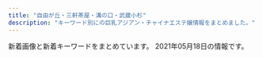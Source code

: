 ```yaml
---
title: "自由が丘・三軒茶屋・溝の口・武蔵小杉"
description: "キーワード別にの巨乳アジアン・チャイナエステ嬢情報をまとめました。"
---
```


新着画像と新着キーワードをまとめています。
2021年05月18日の情報です。

<DmmAffiliateIns />
<KeywordTable
  shops={
    [
    {
        "url": "http://in-esthe.com/you/",
        "keywords": {},
        "img_links": [
            "http://in-esthe.com/you/images/p-9.jpg",
            "http://in-esthe.com/you/images/p-0.jpg",
            "http://in-esthe.com/you/images/p-8.jpg",
            "http://in-esthe.com/you/images/p-11.jpg",
            "http://in-esthe.com/you/images/p-7.jpg",
            "http://in-esthe.com/you/images/r-1.jpg",
            "http://in-esthe.com/you/images/p-10.jpg",
            "http://cdn.dino-es.com/images/logo/468x60DinoEs.png",
            "http://in-esthe.com/you/images/p-5.jpg",
            "http://in-esthe.com/you/images/p-3.jpg",
            "http://in-esthe.com/you/images/p-4.jpg",
            "http://in-esthe.com/you/images/fla.jpg",
            "http://in-esthe.com/you/images/botton.jpg",
            "http://in-esthe.com/you/images/r-2.jpg",
            "http://in-esthe.com/you/images/mo.png"
        ],
        "station": "\u5b66\u82b8\u5927\u5b66\u99c5\u6771\u53e3",
        "name": "\u60a0"
    },
    {
        "name": "\u5fc3\u697d",
        "station": "\u5b66\u82b8\u5927\u5b66\u99c5\u6771\u53e3",
        "img_links": [
            "http://ms-shinraku.com/staff/mari/01.jpg",
            "http://ms-shinraku.com/staff/kanako/01.jpg",
            "http://ms-shinraku.com/staff/yuki/01.jpg",
            "http://ms-shinraku.com/staff/momoka/01.jpg",
            "http://ms-shinraku.com/staff/ayumi/01.jpg",
            "http://ms-shinraku.com/pic/topimg2.jpg",
            "http://ms-shinraku.com/img/ttl_staff.png",
            "http://ms-shinraku.com/pic/topimg1.jpg",
            "http://ms-shinraku.com/img/foot.png",
            "http://ms-shinraku.com/staff/ran/01.jpg",
            "http://ms-shinraku.com/i/files/homeimg.jpg",
            "http://ms-shinraku.com/pic/head.jpg"
        ],
        "url": "http://ms-shinraku.com/",
        "keywords": {
            "C": 2
        }
    },
    {
        "img_links": [
            "http://annex-jp.info/images/mari.jpg",
            "http://annex-jp.info/images/riri.jpg",
            "http://www.annex-jp.info/i/img/sayuri.jpg",
            "http://annex-jp.info/images/nana.jpg",
            "http://www.annex-jp.info/i/img/mayumi.jpg",
            "http://annex-jp.info/images/sayuri.jpg",
            "http://annex-jp.info/images/kp-info.jpg",
            "http://www.annex-jp.info/i/img/yoho.jpg",
            "http://www.annex-jp.info/i/img/nana.jpg",
            "http://annex-jp.info/images/yoho.jpg",
            "http://www.annex-jp.info/i/img/riri.jpg",
            "http://annex-jp.info/images/info.png",
            "http://www.annex-jp.info/i/img/mari.jpg",
            "http://annex-jp.info/images/mayumi.jpg"
        ],
        "station": "\u81ea\u7531\u304c\u4e18\u99c5\u5317\u53e3",
        "url": "http://annex-jp.info/",
        "name": "\u305f\u3093\u307d\u307d",
        "keywords": {}
    },
    {
        "station": "\u4e09\u8ed2\u8336\u5c4b\u99c5\u4e16\u7530\u8c37\u901a\u308a\u53e3",
        "img_links": [
            "http://www.brilliance.mesthe.com/images/pick.png",
            "http://www.brilliance.mesthe.com/files/005-02.jpg",
            "http://www.brilliance.mesthe.com/images/shop/shop02.jpg",
            "http://www.brilliance.mesthe.com/images/xian.png",
            "http://www.brilliance.mesthe.com/files/005-03.jpg",
            "http://www.brilliance.mesthe.com/files/002-03.jpg",
            "http://www.brilliance.mesthe.com/files/002-02.jpg",
            "http://www.brilliance.mesthe.com/files/005.jpg",
            "http://www.brilliance.mesthe.com/images/service.png",
            "http://www.brilliance.mesthe.com/images/s1.jpg",
            "http://www.brilliance.mesthe.com/images/s2.jpg",
            "http://www.brilliance.mesthe.com/images/shop/shop03.jpg",
            "http://www.brilliance.mesthe.com/files/003-03.jpg",
            "http://www.brilliance.mesthe.com/images/tel.png",
            "http://www.brilliance.mesthe.com/files/004.jpg",
            "http://www.brilliance.mesthe.com/files/003-02.jpg",
            "http://www.brilliance.mesthe.com/files/001-02.jpg",
            "http://www.brilliance.mesthe.com/images/s3.jpg",
            "http://www.brilliance.mesthe.com/images/main_top.png",
            "http://www.brilliance.mesthe.com/files/004-03.jpg",
            "http://www.brilliance.mesthe.com/files/001.jpg",
            "http://www.brilliance.mesthe.com/files/004-02.jpg",
            "http://www.brilliance.mesthe.com/images/main_bottom.png",
            "http://www.brilliance.mesthe.com/files/003.jpg",
            "http://www.brilliance.mesthe.com/files/002.jpg",
            "http://www.brilliance.mesthe.com/images/new1.png",
            "http://www.brilliance.mesthe.com/images/zi_massage.png",
            "http://www.brilliance.mesthe.com/images/zi_staff.png",
            "http://www.brilliance.mesthe.com/files/001-03.jpg",
            "http://www.brilliance.mesthe.com/images/maga.jpg",
            "http://www.brilliance.mesthe.com/images/infotiao1.jpg",
            "http://www.brilliance.mesthe.com/images/shop/shop04.jpg",
            "http://www.brilliance.mesthe.com/images/shop/shop01.jpg",
            "http://www.brilliance.mesthe.com/images/new3.png"
        ],
        "url": "http://www.brilliance.mesthe.com/",
        "name": "\u30d6\u30ea\u30ea\u30a2\u30f3\u30b9",
        "keywords": {
            "D": 3,
            "86": 2,
            "85": 2,
            "87": 1,
            "C": 2
        }
    },
    {
        "url": "http://chishituyop.xyz/",
        "keywords": {},
        "station": "\u4e8c\u5b50\u7389\u5ddd\u99c5\u897f\u53e3",
        "name": "\u8d64\u30d0\u30e9",
        "img_links": [
            "http://chishituyop.xyz/style/images/index-miru_18.jpg",
            "http://chishituyop.xyz/style/images/index-miru_06.jpg",
            "http://chishituyop.xyz/style/images/nav-sys.jpg",
            "http://chishituyop.xyz/uploads/210413/1-21041312562W23.jpg",
            "http://chishituyop.xyz/style/images/t3.png",
            "http://chishituyop.xyz/style/images/t2.png",
            "http://chishituyop.xyz/uploads/201229/1-201229152000Y5.jpg",
            "http://chishituyop.xyz/style/images/t6.jpg",
            "http://chishituyop.xyz/style/images/nav2-sta.png",
            "http://chishituyop.xyz/style/images/s-bian.png",
            "http://chishituyop.xyz/style/images/sys.jpg",
            "http://chishituyop.xyz/uploads/210413/1-21041312560R29.jpg",
            "http://chishituyop.xyz/style/images/t4.jpg",
            "http://chishituyop.xyz/uploads/210413/1-210413125542J5.jpg",
            "http://chishituyop.xyz/style/images/index-miru_03.jpg"
        ]
    },
    {
        "station": "\u4e8c\u5b50\u7389\u5ddd\u99c5\u897f\u53e3",
        "keywords": {},
        "url": "https://haruya.xyz.mn/",
        "name": "\u6625\u5c4b",
        "img_links": []
    },
    {
        "station": "\u4e09\u8ed2\u8336\u5c4b\u99c5\u5317\u53e3",
        "img_links": [
            "http://kagayaki.jpn.cm/photos/sites/35/2016/11/12.jpg",
            "http://kagayaki.jpn.cm/photos/sites/35/2016/11/1.jpg",
            "http://kagayaki.jpn.cm/images/staff_line.png",
            "http://kagayaki.jpn.cm/images/bj3.png",
            "http://kagayaki.jpn.cm/images/room3.jpg",
            "http://kagayaki.jpn.cm/photos/sites/35/2017/11/2017110107513579.jpg",
            "http://kagayaki.jpn.cm/images/staff0.jpg",
            "http://kagayaki.jpn.cm/images/room4.jpg",
            "http://kagayaki.jpn.cm/images/mobile.jpg",
            "http://kagayaki.jpn.cm/images/room6.jpg",
            "http://kagayaki.jpn.cm/images/mobile2.jpg",
            "http://kagayaki.jpn.cm/photos/sites/35/2016/11/11.jpg",
            "http://kagayaki.jpn.cm/photos/sites/35/2020/10/2020100418535814.jpg",
            "http://kagayaki.jpn.cm/images/top.jpg",
            "http://kagayaki.jpn.cm/photos/sites/35/2016/09/637893871729784570.jpg",
            "http://kagayaki.jpn.cm/photos/sites/35/2019/09/2019092518230998.jpg",
            "http://kagayaki.jpn.cm/images/room2.jpg",
            "http://kagayaki.jpn.cm/images/room1.jpg",
            "http://kagayaki.jpn.cm/images/room5.jpg",
            "http://kagayaki.jpn.cm/images/end1.jpg",
            "http://kagayaki.jpn.cm/photos/sites/35/2016/08/staff32.jpg",
            "http://kagayaki.jpn.cm/images/girl-z1.jpg",
            "http://kagayaki.jpn.cm/photos/sites/35/2016/08/staff3.jpg",
            "http://kagayaki.jpn.cm/images/girl-z2.jpg"
        ],
        "url": "http://kagayaki.jpn.cm/",
        "keywords": {
            "86": 5,
            "87": 2,
            "C": 17,
            "E": 1,
            "84": 1,
            "D": 6
        },
        "name": "\u661f\u306e\u8f1d\u304d"
    },
    {
        "station": "\u4e8c\u5b50\u7389\u5ddd\u99c5\u897f\u53e3",
        "img_links": [
            "http://koukoku.xyz/angel/images/call.png",
            "http://koukoku.xyz/angel/ncss/staff/staff04.jpg",
            "http://koukoku.xyz/angel/ncss/staff/staff05.jpg",
            "http://koukoku.xyz/angel/ncss/cam01.jpg",
            "http://koukoku.xyz/angel/ncss/staff/staff001.jpg",
            "http://koukoku.xyz/angel/ncss/staff/staff03.jpg",
            "http://koukoku.xyz/angel/ncss/staff/staff06.jpg",
            "http://koukoku.xyz/angel/ncss/staff/staff07.jpg",
            "http://koukoku.xyz/angel/ncss/m-head02.jpg",
            "http://koukoku.xyz/angel/ncss/staff/staff02.jpg",
            "http://koukoku.xyz/angel/ncss/m-top04.jpg"
        ],
        "keywords": {
            "C": 1,
            "86": 1,
            "90": 4,
            "89": 1,
            "88": 1,
            "D": 6
        },
        "name": "Honey Honey",
        "url": "http://koukoku.xyz/angel/"
    },
    {
        "station": "\u4e09\u8ed2\u8336\u5c4b\u99c5\u5357\u53e3",
        "url": "http://www.esthe.esraku.com/",
        "keywords": {
            "86": 8,
            "88": 8,
            "85": 8,
            "91": 8,
            "D": 40,
            "87": 16,
            "E": 8
        },
        "name": "\u53f0\u6e7e\u30a8\u30b9\u30c6",
        "img_links": [
            "http://www.esthe.esraku.com/images/s_message.png",
            "http://www.esthe.esraku.com/images/s_news.png",
            "http://www.esthe.esraku.com/images/s_pickup.png",
            "http://www.esthe.esraku.com/images/m3.jpg",
            "http://www.esthe.esraku.com/files/001.jpg",
            "http://www.esthe.esraku.com/images/slider-img002.jpg",
            "http://www.esthe.esraku.com/files/006.jpg",
            "http://www.esthe.esraku.com/files/004.jpg",
            "http://www.esthe.esraku.com/images/slider-img001.jpg",
            "http://www.esthe.esraku.com/files/003.jpg",
            "http://www.esthe.esraku.com/files/005.jpg",
            "http://www.esthe.esraku.com/images/s_top_therapist.png",
            "http://www.esthe.esraku.com/images/m6.jpg",
            "http://www.esthe.esraku.com/images/m4.jpg",
            "http://www.esthe.esraku.com/files/002.jpg",
            "http://www.esthe.esraku.com/images/m2.jpg",
            "http://www.esthe.esraku.com/images/m1.jpg"
        ]
    },
    {
        "img_links": [
            "http://www.es-flower.link/images/2.jpg",
            "http://www.es-flower.link/images/6.jpg",
            "http://www.es-flower.link/images/1.jpg",
            "http://www.es-flower.link/images/int2.png",
            "http://www.es-flower.link/sp/images/sys3.jpg",
            "http://www.es-flower.link/sp/images/staff_t.jpg",
            "http://www.es-flower.link/images/info.jpg",
            "http://www.es-flower.link/img/mizuki1.jpg",
            "http://www.es-flower.link/img/koyuki1.jpg",
            "http://www.es-flower.link/sp/img/arisa1.jpg",
            "http://www.es-flower.link/sp/images/pc.jpg",
            "http://www.es-flower.link/images/5.jpg",
            "http://www.es-flower.link/sp/images/sisu.jpg",
            "http://www.es-flower.link/sp/images/top.jpg",
            "http://www.es-flower.link/img/huyumi1.jpg",
            "http://www.es-flower.link/img/arisa1.jpg",
            "http://www.es-flower.link/sp/menu/interior.jpg",
            "http://www.es-flower.link/sp/menu/staff.jpg",
            "http://www.es-flower.link/sp/images/4.jpg",
            "http://www.es-flower.link/img/nene1.jpg",
            "http://www.es-flower.link/images/int1.png",
            "http://www.es-flower.link/sp/images/tel.jpg",
            "http://www.es-flower.link/sp/images/time.jpg",
            "http://www.es-flower.link/sp/images/ac1.jpg",
            "http://www.es-flower.link/images/staff_t.jpg",
            "http://www.es-flower.link/img/yuyu1.jpg",
            "http://www.es-flower.link/sp/images/int1.jpg",
            "http://www.es-flower.link/sp/img/yuyu1.jpg",
            "http://www.es-flower.link/sp/images/rec1.jpg",
            "http://www.es-flower.link/sp/images/interior_t.jpg",
            "http://www.es-flower.link/images/sys.png",
            "http://www.es-flower.link/images/interior_t.jpg",
            "http://www.es-flower.link/images/rec2.jpg",
            "http://www.es-flower.link/sp/images/newsb.png",
            "http://www.es-flower.link/img/yume1.jpg",
            "http://www.es-flower.link/sp/menu/top.jpg",
            "http://www.es-flower.link/sp/images/sys2.jpg",
            "http://www.es-flower.link/sp/images/news.jpg",
            "http://www.es-flower.link/images/7.jpg",
            "http://www.es-flower.link/sp/img/mizuki1.jpg",
            "http://www.es-flower.link/sp/images/6.jpg",
            "http://www.es-flower.link/sp/img/nene1.jpg",
            "http://www.es-flower.link/sp/images/sys1.jpg",
            "http://www.es-flower.link/sp/img/huyumi1.jpg",
            "http://www.es-flower.link/sp/images/rec2.jpg",
            "http://www.es-flower.link/sp/images/2.jpg",
            "http://www.es-flower.link/sp/images/5.jpg",
            "http://www.es-flower.link/sp/img/yume1.jpg",
            "http://www.es-flower.link/images/4.jpg",
            "http://www.es-flower.link/sp/img/koyuki1.jpg",
            "http://www.es-flower.link/sp/images/sisu_t.jpg",
            "http://www.es-flower.link/images/mobile.jpg",
            "http://www.es-flower.link/images/ta.jpg",
            "http://www.es-flower.link/sp/images/head.png",
            "http://www.es-flower.link/sp/images/3.jpg",
            "http://www.es-flower.link/sp/images/footer.jpg",
            "http://www.es-flower.link/sp/images/7.jpg",
            "http://www.es-flower.link/sp/images/int2.jpg",
            "http://www.es-flower.link/images/rec1.png",
            "http://www.es-flower.link/sp/images/rec3.jpg",
            "http://www.es-flower.link/images/sm.jpg",
            "http://www.es-flower.link/images/head.jpg",
            "http://www.es-flower.link/images/3.jpg",
            "http://www.es-flower.link/sp/images/1.jpg",
            "http://www.es-flower.link/images/news.jpg"
        ],
        "name": "\u6625\u306e\u604b",
        "url": "http://www.es-flower.link/",
        "station": "\u81ea\u7531\u304c\u4e18\u99c5\u5317\u53e3",
        "keywords": {}
    },
    {
        "name": "Oh Baby",
        "keywords": {},
        "img_links": [
            "https://ohbay.relaxjp.com/css/m-head.jpg",
            "https://ohbay.relaxjp.com/css/top02.jpg",
            "https://ohbay.relaxjp.com/css/staff/staff03.jpg",
            "https://ohbay.relaxjp.com/css/top03.jpg",
            "https://ohbay.relaxjp.com/css/osusume001.jpg",
            "https://ohbay.relaxjp.com/css/osusume02.jpg",
            "https://ohbay.relaxjp.com/css/osusume03.jpg",
            "https://ohbay.relaxjp.com/images/call.png",
            "https://ohbay.relaxjp.com/css/staff/staff02.jpg",
            "https://ohbay.relaxjp.com/css/staff/staff04.jpg",
            "https://ohbay.relaxjp.com/css/staff/staff01.jpg",
            "https://ohbay.relaxjp.com/css/foot.jpg",
            "https://ohbay.relaxjp.com/css/top0001.jpg"
        ],
        "url": "https://ohbay.relaxjp.com/",
        "station": "\u4e8c\u5b50\u7389\u5ddd\u99c5\u6771\u53e3"
    },
    {
        "url": "http://www.wqiowaz.site/",
        "station": "\u7528\u8cc0\u99c5\u6771\u53e3",
        "name": "Sweet",
        "keywords": {
            "86": 1,
            "84": 2,
            "F": 4,
            "D": 3,
            "94": 4
        },
        "img_links": [
            "http://www.wqiowaz.site/picture/call.png",
            "http://www.wqiowaz.site/uploads/201008/1-20100Q5550EL.jpg",
            "http://www.wqiowaz.site/uploads/200914/1-200914164443K1.jpg",
            "http://www.wqiowaz.site/uploads/200914/1-20091416442NT.jpg",
            "http://www.wqiowaz.site/picture/m-head01.jpg",
            "http://www.wqiowaz.site/uploads/200629/1-200629103204442.jpg",
            "http://www.wqiowaz.site/uploads/200629/1-200629103142X4.jpg",
            "http://www.wqiowaz.site/uploads/201008/1-20100Q5541T55.jpg",
            "http://www.wqiowaz.site/picture/m-top004.jpg",
            "http://www.wqiowaz.site/uploads/200629/1-200629103104120.jpg",
            "http://www.wqiowaz.site/picture/foot01.jpg",
            "http://www.wqiowaz.site/uploads/200630/1-200630094K4325.jpg",
            "http://www.wqiowaz.site/uploads/201008/1-20100Q55522V7.jpg",
            "http://www.wqiowaz.site/uploads/201008/1-20100Q55403531.jpg",
            "http://www.wqiowaz.site/uploads/200630/1-200630094H5294.jpg",
            "http://www.wqiowaz.site/picture/cam-01.jpg",
            "http://www.wqiowaz.site/picture/m-top003.jpg"
        ]
    },
    {
        "keywords": {
            "E": 2,
            "D": 4,
            "C": 4
        },
        "station": "\u5b66\u82b8\u5927\u5b66\u99c5\u897f\u53e3",
        "img_links": [
            "http://clair.work/staff/kasumi1.jpg",
            "http://clair.work/images/recruit/point_07.png",
            "http://clair.work/images/head_therapist.jpg",
            "http://clair.work/images/recruit/nagare_02.jpg",
            "http://clair.work/staff/ayaka1.jpg",
            "http://clair.work/images/recruit/point_04.png",
            "http://clair.work/images/recruit/point_05.png",
            "http://clair.work/images/icon_ranking_03.png",
            "http://clair.work/images/icon_ranking_05.png",
            "http://clair.work/images/icon_ranking_04.png",
            "http://clair.work/images/recruit/nagare_05.png",
            "http://clair.work/images/mainvisual_02_s.jpg",
            "http://clair.work/images/recruit/point_06.png",
            "http://clair.work/images/recruit/req_03.jpg",
            "http://clair.work/images/sw_tel.png",
            "http://clair.work/images/recruit/nagare_03.jpg",
            "http://clair.work/images/no_image.jpg",
            "http://clair.work/images/recruit/message_03.png",
            "http://clair.work/images/recruit/nagare_01.jpg",
            "http://clair.work/images/recruit/nagare_07.png",
            "http://clair.work/images/recruit/point_08.png",
            "http://clair.work/images/recruit/nagare_06.png",
            "http://clair.work/images/recruit/point_03.png",
            "http://clair.work/staff/humi1.jpg",
            "http://clair.work/staff/yua1.jpg",
            "http://clair.work/images/mainvisual_01.jpg",
            "http://clair.work/images/recruit/point_09.png",
            "http://clair.work/images/mainvisual_02.jpg",
            "http://clair.work/images/icon_ranking_01.png",
            "http://clair.work/staff/mayu1.jpg",
            "http://clair.work/images/icon_new.png",
            "http://clair.work/images/mainvisual_01_s.jpg",
            "http://clair.work/staff/humi2.jpg",
            "http://clair.work/images/head_interior.jpg",
            "http://clair.work/images/icon_ranking_02.png",
            "http://clair.work/images/trigger.jpg",
            "http://clair.work/images/sw_home.png",
            "http://clair.work/images/recruit/sp_mainvisual.jpg"
        ],
        "name": "Clair \uff5e\u30af\u30ec\u30fc\u30eb\uff5e",
        "url": "http://clair.work/"
    },
    {
        "url": "http://www.jojo.mensnv.com/",
        "station": "\u4e09\u8ed2\u8336\u5c4b\u99c5\u5357\u53e3",
        "img_links": [
            "http://www.jojo.mensnv.com/images/slider/01.jpg",
            "http://www.jojo.mensnv.com/images/slider/02.jpg",
            "http://www.jojo.mensnv.com/files/005-03.jpg",
            "http://www.jojo.mensnv.com/files/009-02.jpg",
            "http://www.jojo.mensnv.com/files/002.jpg",
            "http://www.jojo.mensnv.com/files/010-03.jpg",
            "http://www.jojo.mensnv.com/images/backlistbtn.png",
            "http://www.jojo.mensnv.com/files/013.jpg",
            "http://www.jojo.mensnv.com/files/012.jpg",
            "http://www.jojo.mensnv.com/files/010-02.jpg",
            "http://www.jojo.mensnv.com/files/001-02.jpg",
            "http://www.jojo.mensnv.com/files/002-02.jpg",
            "http://www.jojo.mensnv.com/files/003-02.jpg",
            "http://www.jojo.mensnv.com/files/007.jpg",
            "http://www.jojo.mensnv.com/files/011-02.jpg",
            "http://www.jojo.mensnv.com/files/013-03.jpg",
            "http://www.jojo.mensnv.com/files/014.jpg",
            "http://www.jojo.mensnv.com/files/011.jpg",
            "http://www.jojo.mensnv.com/files/002-03.jpg",
            "http://www.jojo.mensnv.com/files/005-02.jpg",
            "http://www.jojo.mensnv.com/files/004.jpg",
            "http://www.jojo.mensnv.com/files/006-03.jpg",
            "http://www.jojo.mensnv.com/files/006-02.jpg",
            "http://www.jojo.mensnv.com/images/slider/03.jpg",
            "http://www.jojo.mensnv.com/images/showCover.png",
            "http://www.jojo.mensnv.com/files/006.jpg",
            "http://www.jojo.mensnv.com/files/003-03.jpg",
            "http://www.jojo.mensnv.com/files/004-02.jpg",
            "http://www.jojo.mensnv.com/files/003.jpg",
            "http://www.jojo.mensnv.com/files/007-03.jpg",
            "http://www.jojo.mensnv.com/images/mobile.jpg",
            "http://www.jojo.mensnv.com/images/coverGirlParts.png",
            "http://www.jojo.mensnv.com/files/004-03.jpg",
            "http://www.jojo.mensnv.com/files/012-02.jpg",
            "http://www.jojo.mensnv.com/files/001-03.jpg",
            "http://www.jojo.mensnv.com/images/tel.png",
            "http://www.jojo.mensnv.com/files/009.jpg",
            "http://www.jojo.mensnv.com/files/012-03.jpg",
            "http://www.jojo.mensnv.com/files/013-02.jpg",
            "http://www.jojo.mensnv.com/files/001.jpg",
            "http://www.jojo.mensnv.com/files/007-02.jpg",
            "http://www.jojo.mensnv.com/files/014-02.jpg",
            "http://www.jojo.mensnv.com/files/014-03.jpg",
            "http://www.jojo.mensnv.com/files/009-03.jpg",
            "http://www.jojo.mensnv.com/files/005.jpg",
            "http://www.jojo.mensnv.com/files/010.jpg",
            "http://www.jojo.mensnv.com/files/011-03.jpg"
        ],
        "name": "JoJo",
        "keywords": {
            "88": 3,
            "86": 12,
            "\u30bb\u30af\u30b7\u30fc": 1,
            "84": 6,
            "85": 9,
            "D": 18,
            "C": 3
        }
    },
    {
        "station": "\u4e09\u8ed2\u8336\u5c4b\u99c5\u5357\u53e3",
        "keywords": {},
        "img_links": [
            "http://aosora.work/images/news.png",
            "http://aosora.work/img/sora1.jpg",
            "http://aosora.work/images/6.jpg",
            "http://aosora.work/images/3.jpg",
            "http://aosora.work/images/4.jpg",
            "http://aosora.work/img/hina2.jpg",
            "http://aosora.work/staff/sora.jpg",
            "http://aosora.work/images/interior_t.png",
            "http://aosora.work/images/1.jpg",
            "http://aosora.work/images/s2.jpg",
            "http://aosora.work/images/staff_t.png",
            "http://aosora.work/images/sys3.png",
            "http://aosora.work/images/head.jpg",
            "http://aosora.work/img/karen2.jpg",
            "http://aosora.work/staff/yu.jpg",
            "http://aosora.work/staff/risa.jpg",
            "http://aosora.work/staff/miya.jpg",
            "http://aosora.work/images/mobile.png",
            "http://aosora.work/images/2.jpg",
            "http://aosora.work/img/momo1.jpg",
            "http://aosora.work/img/karen1.jpg",
            "http://aosora.work/images/int2.png",
            "http://aosora.work/staff/ayumi.jpg",
            "http://aosora.work/staff/karen.jpg",
            "http://aosora.work/images/sys2.jpg",
            "http://aosora.work/img/risa1.jpg",
            "http://aosora.work/img/sora2.jpg",
            "http://aosora.work/img/ayumi1.jpg",
            "http://aosora.work/images/s1.jpg",
            "http://aosora.work/images/int1.png",
            "http://aosora.work/images/s1.png",
            "http://aosora.work/img/yu1.jpg",
            "http://aosora.work/img/yu2.jpg",
            "http://aosora.work/img/hina1.jpg",
            "http://aosora.work/staff/momo.jpg",
            "http://aosora.work/img/momo2.jpg",
            "http://aosora.work/img/miya1.jpg",
            "http://aosora.work/images/8.jpg",
            "http://aosora.work/images/7.jpg",
            "http://aosora.work/staff/hina.jpg",
            "http://aosora.work/images/sys1.jpg",
            "http://aosora.work/images/5.jpg"
        ],
        "url": "http://aosora.work/",
        "name": "\u9752\u7a7a"
    },
    {
        "station": "\u90fd\u7acb\u5927\u5b66\u99c5",
        "name": "\u898b\u8fd4\u308a\u7f8e\u4eba",
        "img_links": [
            "http://www.mikaeribijin.esturl.com/images/information.png",
            "http://www.mikaeribijin.esturl.com/images/shop/shop02.jpg",
            "http://www.mikaeribijin.esturl.com/files/004-02.jpg",
            "http://www.mikaeribijin.esturl.com/images/line.jpg",
            "http://www.mikaeribijin.esturl.com/images/shop/shop04.jpg",
            "http://www.mikaeribijin.esturl.com/images/girl-z1.jpg",
            "http://www.mikaeribijin.esturl.com/images/bj3.png",
            "http://www.mikaeribijin.esturl.com/files/001-02.jpg",
            "http://www.mikaeribijin.esturl.com/images/shop/shop01.jpg",
            "http://www.mikaeribijin.esturl.com/images/link_line.png",
            "http://www.mikaeribijin.esturl.com/files/002.jpg",
            "http://www.mikaeribijin.esturl.com/images/staff_line.png",
            "http://www.mikaeribijin.esturl.com/images/top.png",
            "http://www.mikaeribijin.esturl.com/files/003-02.jpg",
            "http://www.mikaeribijin.esturl.com/images/shop/shop03.jpg",
            "http://www.mikaeribijin.esturl.com/images/line-yoyaku.jpg",
            "http://www.mikaeribijin.esturl.com/images/top_sche.png",
            "http://www.mikaeribijin.esturl.com/images/mobile.png",
            "http://www.mikaeribijin.esturl.com/images/girl-z2.jpg",
            "http://www.mikaeribijin.esturl.com/files/002-02.jpg",
            "http://www.mikaeribijin.esturl.com/files/001.jpg",
            "http://www.mikaeribijin.esturl.com/files/004.jpg",
            "http://www.mikaeribijin.esturl.com/files/003.jpg"
        ],
        "url": "http://www.mikaeribijin.esturl.com/",
        "keywords": {
            "87": 2,
            "C": 1,
            "D": 3,
            "88": 2
        }
    },
    {
        "keywords": {
            "C": 14
        },
        "station": "\u81ea\u7531\u304c\u4e18\u99c5\u5357\u53e3",
        "url": "http://ms-rlx.com/",
        "name": "\u697d\u697d\u5c4b",
        "img_links": [
            "http://ms-rlx.com/staff/momo/01.jpg",
            "http://ms-rlx.com/img/ttl_staff.png",
            "http://ms-rlx.com/staff/sachan/01mb.jpg",
            "http://ms-rlx.com/img/ttl_rec.png",
            "http://ms-rlx.com/staff/ruri/01.jpg",
            "http://ms-rlx.com/staff/momo/01mb.jpg",
            "http://ms-rlx.com/i/files/homeimg.jpg",
            "http://ms-rlx.com/img/ttl_mobile.png",
            "http://ms-rlx.com/staff/ruri/01mb.jpg",
            "http://ms-rlx.com/staff/milk/01.jpg",
            "http://ms-rlx.com/img/ttl_tnew.png",
            "http://ms-rlx.com/staff/ringo/01.jpg",
            "http://ms-rlx.com/img/access/road01.jpg",
            "http://ms-rlx.com/img/ttl_concept.png",
            "http://ms-rlx.com/img/access/road02.jpg",
            "http://ms-rlx.com/staff/ringo/01mb.jpg",
            "http://ms-rlx.com/img/access/road03.jpg",
            "http://ms-rlx.com/img/msgbtn.png",
            "http://ms-rlx.com/pic/head.png",
            "http://ms-rlx.com/staff/milk/01mb.jpg",
            "http://ms-rlx.com/staff/sachan/01.jpg",
            "http://ms-rlx.com/img/youtube.jpg",
            "http://ms-rlx.com/img/att.png"
        ]
    },
    {
        "name": "\u30de\u30c3\u30b5\u30fc\u30b8\u306e\u66d9",
        "station": "\u5927\u5ca1\u5c71\u99c5",
        "keywords": {},
        "img_links": [
            "http://www.miyuki.es-relax.info/images/kp01.jpg",
            "http://www.miyuki.es-relax.info/images/info2.jpg",
            "http://www.miyuki.es-relax.info/images/info4.jpg",
            "http://www.miyuki.es-relax.info/images/sp02.jpg",
            "http://www.miyuki.es-relax.info/gals/yuki1.jpg",
            "http://www.miyuki.es-relax.info/gals/nana1.jpg",
            "http://www.miyuki.es-relax.info/images/info1.jpg",
            "http://www.miyuki.es-relax.info/images/sp01.jpg",
            "http://www.miyuki.es-relax.info/gals/yuri1.jpg",
            "http://www.miyuki.es-relax.info/images/yoyaku.png",
            "http://www.miyuki.es-relax.info/images/info3.jpg",
            "http://www.miyuki.es-relax.info/images/sp03.jpg"
        ],
        "url": "http://www.miyuki.es-relax.info/"
    },
    {
        "keywords": {},
        "name": "\u5922\u898b\u5802",
        "url": "http://esthegt.xyz/ymd/",
        "img_links": [
            "http://esthegt.xyz/ymd/images/button-4.png",
            "http://esthegt.xyz/ymd/girl/8.jpg",
            "http://esthegt.xyz/ymd/girl/10.jpg",
            "http://esthegt.xyz/ymd/images/button-5.png",
            "http://esthegt.xyz/ymd/images/tt.png",
            "http://esthegt.xyz/ymd/girl/7.jpg",
            "http://esthegt.xyz/ymd/images/call.png",
            "http://esthegt.xyz/ymd/images/button-2.png",
            "http://esthegt.xyz/ymd/images/button-1.png",
            "http://esthegt.xyz/ymd/images/button-6.png",
            "http://esthegt.xyz/ymd/girl/12.jpg",
            "http://esthegt.xyz/ymd/girl/9.jpg",
            "http://esthegt.xyz/ymd/girl/11.jpg",
            "http://esthegt.xyz/ymd/images/button-3.png"
        ],
        "station": "\u99d2\u6ca2\u5927\u5b66\u99c5\u99d2\u6ca2\u516c\u5712\u53e3"
    },
    {
        "name": "\u30d6\u30eb\u30fc\u30d9\u30ea\u30fc",
        "station": "\u81ea\u7531\u304c\u4e18\u99c5\u5317\u53e3",
        "img_links": [
            "http://b-berry.work/images/interior_t.jpg",
            "http://b-berry.work/images/2.jpg",
            "http://b-berry.work/img/mona1.jpg",
            "http://b-berry.work/images/head.jpg",
            "http://b-berry.work/staff/maya.jpg",
            "http://b-berry.work/staff/mona.jpg",
            "http://b-berry.work/images/sys.jpg",
            "http://b-berry.work/images/int2.jpg",
            "http://b-berry.work/images/ac2.jpg",
            "http://b-berry.work/images/news.jpg",
            "http://b-berry.work/img/maya1.jpg",
            "http://b-berry.work/images/int1.jpg",
            "http://b-berry.work/img/yuri1.jpg",
            "http://b-berry.work/images/ac1.jpg",
            "http://b-berry.work/images/3.jpg",
            "http://b-berry.work/images/rec2.jpg",
            "http://b-berry.work/images/1.jpg",
            "http://b-berry.work/images/staff_t.jpg",
            "http://b-berry.work/images/rec1.jpg",
            "http://b-berry.work/images/s1.png",
            "http://b-berry.work/images/tg.jpg",
            "http://b-berry.work/staff/yuri.jpg"
        ],
        "keywords": {},
        "url": "http://b-berry.work/"
    }
]
}
/>
<DmmAffiliateScript />
